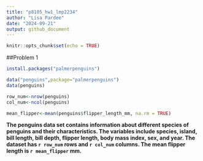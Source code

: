```yaml
---
title: "p8105_hw1_lmp2234"
author: "Lisa Pardee"
date: "2024-09-21"
output: github_document
---
```


```r
knitr::opts_chunk$set(echo = TRUE)
```

##Problem 1

```r
install.packages("palmerpenguins")

data("penguins",package="palmerpenguins")
data(penguins)

row_num<-nrow(penguins)
col_num<-ncol(penguins)

mean_flipper<-mean(penguins$flipper_length_mm, na.rm = TRUE)

```

**The penguins data set contains information about different species of penguins and their characteristics. The variables include species, island, bill length, bill depth, flipper length, body mass index, sex, and year. The dataset has `r row_num` rows and `r col_num` columns. The mean flipper length is `r mean_flipper` mm.** 



